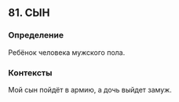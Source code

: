 ## 81. СЫН
### Определение
Ребёнок человека мужского пола.

### Контексты
Мой сын пойдёт в армию, а дочь выйдет замуж.

